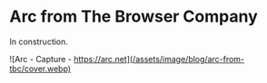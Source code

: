
<Meta
  title="Arc from The Browser Company - Blog - Yifei Sun"
  description="Yifei Sun's review and love letter to Arc from The Browser Company."
  image="/assets/image/blog/arc-from-tbc/cover.webp"
  keywords="Yifei Sun, internet, arc, browser, chrome, chromium, the browser company, computer science, research, personal site, portfolio"
  slug="/blog/arc-from-tbc"
/>

# Arc from The Browser Company

In construction.

![Arc - Capture - https://arc.net](/assets/image/blog/arc-from-tbc/cover.webp)
